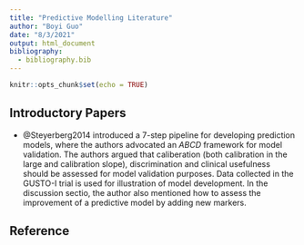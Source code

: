 ```yaml
---
title: "Predictive Modelling Literature"
author: "Boyi Guo"
date: "8/3/2021"
output: html_document
bibliography:
  - bibliography.bib
---
```


```r
knitr::opts_chunk$set(echo = TRUE)
```

## Introductory Papers
+ @Steyerberg2014 introduced a 7-step pipeline for developing prediction models, where the authors advocated an _ABCD_ framework for model validation. The authors argued that caliberation (both calibration in the large and calibration slope), discrimination and clinical usefulness should be assessed for model validation purposes. Data collected in the GUSTO-I trial is used for illustration of model development. In the discussion sectio, the author also mentioned how to assess the improvement of a predictive model by adding new markers.


## Reference
